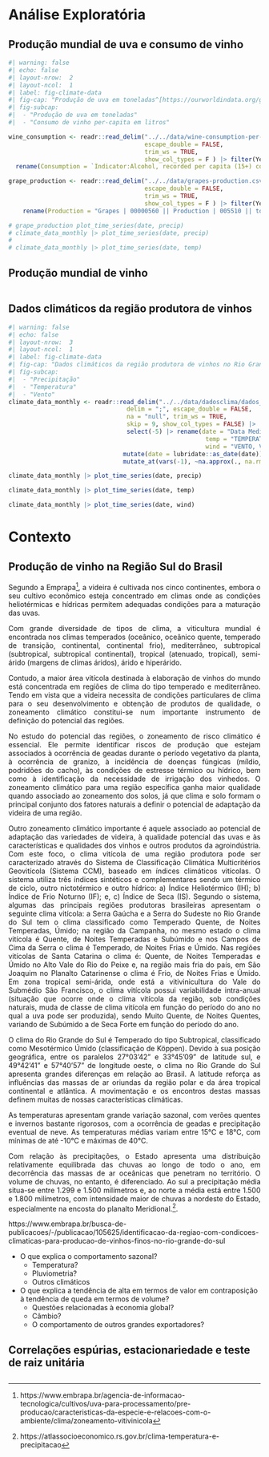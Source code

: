 # Análise Exploratória

## Produção mundial de uva e consumo de vinho
::: {style="text-align:justify"}

```r
#| warning: false
#| echo: false
#| layout-nrow:  2
#| layout-ncol:  1
#| label: fig-climate-data
#| fig-cap: "Produção de uva em toneladas^[https://ourworldindata.org/grapher/grapes-production] e Consumo de vinho per-capita em litros^[https://ourworldindata.org/grapher/wine-consumption-per-person]." 
#| fig-subcap:
#|  - "Produção de uva em toneladas"
#|  - "Consumo de vinho per-capita em litros"

wine_consumption <- readr::read_delim("../../data/wine-consumption-per-person.csv", delim = ",",
                                      escape_double = FALSE,
                                      trim_ws = TRUE,
                                      show_col_types = F ) |> filter(Year > 1999) |> 
  rename(Consumption = `Indicator:Alcohol, recorded per capita (15+) consumption (in litres of pure alcohol) - Beverage Types:Wine`)

grape_production <- readr::read_delim("../../data/grapes-production.csv", delim = ",",
                                      escape_double = FALSE,
                                      trim_ws = TRUE,
                                      show_col_types = F ) |> filter(Year > 1999) |> 
    rename(Production = "Grapes | 00000560 || Production | 005510 || tonnes")

# grape_production plot_time_series(date, precip)
# climate_data_monthly |> plot_time_series(date, precip)
# 
# climate_data_monthly |> plot_time_series(date, temp)
```   
:::


## Produção mundial de vinho
::: {style="text-align:justify"}
```r

```

:::

## Dados climáticos da região produtora de vinhos
::: {style="text-align:justify"}
```r
#| warning: false
#| echo: false
#| layout-nrow:  3
#| layout-ncol:  1
#| label: fig-climate-data
#| fig-cap: "Dados climáticos da região produtora de vinhos no Rio Grande do Sul (estação automática de Bento Gonçalves - INMET)." 
#| fig-subcap:
#|  - "Precipitação"
#|  - "Temperatura"
#|  - "Vento"
climate_data_monthly <- readr::read_delim("../../data/dadosclima/dados_A840_M_2006-11-30_2022-12-31.csv", 
                                 delim = ";", escape_double = FALSE, 
                                 na = "null", trim_ws = TRUE, 
                                 skip = 9, show_col_types = FALSE) |> 
                                 select(-5) |> rename(date = "Data Medicao", precip = "PRECIPITACAO TOTAL, MENSAL (AUT)(mm)",
                                                       temp = "TEMPERATURA MEDIA, MENSAL (AUT)(°C)",
                                                       wind = "VENTO, VELOCIDADE MEDIA MENSAL (AUT)(m/s)") |> 
                                mutate(date = lubridate::as_date(date)) |> 
                                mutate_at(vars(-1), ~na.approx(., na.rm = FALSE)) |> drop_na()

climate_data_monthly |> plot_time_series(date, precip)

climate_data_monthly |> plot_time_series(date, temp)

climate_data_monthly |> plot_time_series(date, wind)

```
:::



# Contexto


## Produção de vinho na Região Sul do Brasil

::: {style="text-align:justify"}
Segundo a Emprapa[^index-1], a videira é cultivada nos cinco continentes, embora o seu cultivo econômico esteja concentrado em climas onde as condições heliotérmicas e hídricas permitem adequadas condições para a maturação das uvas.

Com grande diversidade de tipos de clima, a viticultura mundial é encontrada nos climas temperados (oceânico, oceânico quente, temperado de transição, continental, continental frio), mediterrâneo, subtropical (subtropical, subtropical continental), tropical (atenuado, tropical), semi-árido (margens de climas áridos), árido e hiperárido.

Contudo, a maior área vitícola destinada à elaboração de vinhos do mundo está concentrada em regiões de clima do tipo temperado e mediterrâneo.
Tendo em vista que a videira necessita de condições particulares de clima para o seu desenvolvimento e obtenção de produtos de qualidade, o zoneamento climático constitui-se num importante instrumento de definição do potencial das regiões.

No estudo do potencial das regiões, o zoneamento de risco climático é essencial.
Ele permite identificar riscos de produção que estejam associados à ocorrência de geadas durante o período vegetativo da planta, à ocorrência de granizo, à incidência de doenças fúngicas (míldio, podridões do cacho), às condições de estresse térmico ou hídrico, bem como à identificação da necessidade de irrigação dos vinhedos.
O zoneamento climático para uma região específica ganha maior qualidade quando associado ao zoneamento dos solos, já que clima e solo formam o principal conjunto dos fatores naturais a definir o potencial de adaptação da videira de uma região.

Outro zoneamento climático importante é aquele associado ao potencial de adaptação das variedades de videira, à qualidade potencial das uvas e às características e qualidades dos vinhos e outros produtos da agroindústria.
Com este foco, o clima vitícola de uma região produtora pode ser caracterizado através do Sistema de Classificação Climática Multicritérios Geovitícola (Sistema CCM), baseado em índices climáticos vitícolas.
O sistema utiliza três índices sintéticos e complementares sendo um térmico de ciclo, outro nictotérmico e outro hídrico: a) Índice Heliotérmico (IH); b) Índice de Frio Noturno (IF); e, c) Índice de Seca (IS).
Segundo o sistema, algumas das principais regiões produtoras brasileiras apresentam o seguinte clima vitícola: a Serra Gaúcha e a Serra do Sudeste no Rio Grande do Sul tem o clima classificado como Temperado Quente, de Noites Temperadas, Úmido; na região da Campanha, no mesmo estado o clima vitícola é Quente, de Noites Temperadas e Subúmido e nos Campos de Cima da Serra o clima é Temperado, de Noites Frias e Úmido.
Nas regiões vitícolas de Santa Catarina o clima é: Quente, de Noites Temperadas e Úmido no Alto Vale do Rio do Peixe e, na região mais fria do país, em São Joaquim no Planalto Catarinense o clima é Frio, de Noites Frias e Úmido.
Em zona tropical semi-árida, onde está a vitivinicultura do Vale do Submédio São Francisco, o clima vitícola possui variabilidade intra-anual (situação que ocorre onde o clima vitícola da região, sob condições naturais, muda de classe de clima vitícola em função do período do ano no qual a uva pode ser produzida), sendo Muito Quente, de Noites Quentes, variando de Subúmido a de Seca Forte em função do período do ano.

O clima do Rio Grande do Sul é Temperado do tipo Subtropical, classificado como Mesotérmico Úmido (classificação de Köppen).
Devido à sua posição geográfica, entre os paralelos 27°03'42" e 33°45'09" de latitude sul, e 49°42'41" e 57°40'57" de longitude oeste, o clima no Rio Grande do Sul apresenta grandes diferenças em relação ao Brasil.
A latitude reforça as influências das massas de ar oriundas da região polar e da área tropical continental e atlântica.
A movimentação e os encontros destas massas definem muitas de nossas características climáticas.

As temperaturas apresentam grande variação sazonal, com verões quentes e invernos bastante rigorosos, com a ocorrência de geadas e precipitação eventual de neve.
As temperaturas médias variam entre 15°C e 18°C, com mínimas de até -10°C e máximas de 40°C.

Com relação às precipitações, o Estado apresenta uma distribuição relativamente equilibrada das chuvas ao longo de todo o ano, em decorrência das massas de ar oceânicas que penetram no território.
O volume de chuvas, no entanto, é diferenciado.
Ao sul a precipitação média situa-se entre 1.299 e 1.500 milímetros e, ao norte a média está entre 1.500 e 1.800 milímetros, com intensidade maior de chuvas a nordeste do Estado, especialmente na encosta do planalto Meridional.[^index-2].

https://www.embrapa.br/busca-de-publicacoes/-/publicacao/105625/identificacao-da-regiao-com-condicoes-climaticas-para-producao-de-vinhos-finos-no-rio-grande-do-sul
:::

[^index-1]: https://www.embrapa.br/agencia-de-informacao-tecnologica/cultivos/uva-para-processamento/pre-producao/caracteristicas-da-especie-e-relacoes-com-o-ambiente/clima/zoneamento-vitivinicola

[^index-2]: https://atlassocioeconomico.rs.gov.br/clima-temperatura-e-precipitacao


-   O que explica o comportamento sazonal?
    -   Temperatura?
    -   Pluviometria?
    -   Outros climáticos
-   O que explica a tendência de alta em termos de valor em contraposição à tendência de queda em termos de volume? 
    - Questões relacionadas à economia global? 
    - Câmbio? 
    - O comportamento de outros grandes exportadores?
    
    
## Correlações espúrias, estacionariedade e teste de raiz unitária 


## 
